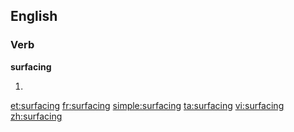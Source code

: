 ==English==

===Verb===
'''surfacing'''

# {{present participle of|[[surface]]}}

[[et:surfacing]]
[[fr:surfacing]]
[[simple:surfacing]]
[[ta:surfacing]]
[[vi:surfacing]]
[[zh:surfacing]]